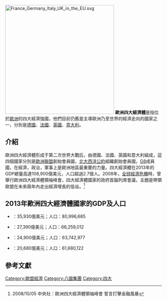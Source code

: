 {{citecheck|time=2018-05-10T14:06:12+00:00}}
{{refimprove|time=2018-05-10T14:06:12+00:00}}
[[File:France_Germany_Italy_UK_in_the_EU.svg|350px]]
'''歐洲四大經濟體'''是指位於[[歐洲|歐洲]]的四大經濟強國，他們目前仍舊是主導歐洲乃至世界的經濟走向的國家之一，分別是[[德國|德國]]、[[法國|法國]]、[[英國|英國]]、[[意大利|意大利]]。

== 介紹 ==
歐洲四大經濟體形成于第二次世界大戰后，由德國、法國、英國和意大利組成，這四個國家分別是[[歐洲聯盟|歐洲聯盟]]創始會員國，[[北大西洋公約|北大西洋公約]]組織創始會員國，[[G8|G8]]成員國，在經濟，政治，軍事上是歐洲地區最重要的力量。四大經濟體在2013年的GDP總量高達108,900億美元，人口超過2.7億人。2008年，[[2007年－2009年環球金融危機|全球經濟危機]]時，曾舉行歐洲四大經濟體領袖峰會，四大經濟體國家的政府首腦列席會議，主題是帶領歐盟在未來兩年內走出經濟增長的低谷。<ref>2008/10/05 中央社：歐洲四大經濟體領袖峰會 誓言打擊金融風暴</ref>

== 2013年歐洲四大經濟體國家的GDP及人口 ==
*{{flagcountry|Germany}}：35,930億美元；人口：80,996,685
*{{flagcountry|France}}：27,390億美元；人口：66,259,012
*{{flagcountry|United Kingdom}}：24,900億美元；人口：63,742,977
*{{flagcountry|Italy}}：20,680億美元；人口：61,680,122

==參考文獻==
<div class="references-small">
<references />
</div>

[[Category:歐盟經濟|Category:歐盟經濟]]
[[Category:八國集團|Category:八國集團]]
[[Category:四大|Category:四大]]